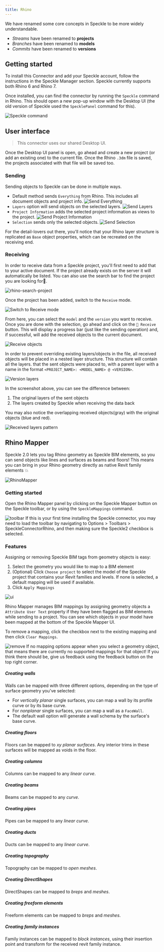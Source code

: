 ```yaml
---
title: Rhino
---
```



<LegacyWarning connector="Rhino" />

<Note>
We have renamed some core concepts in Speckle to be more widely understandable.

- <i>Streams</i> have been renamed to <b>projects</b>
- <i>Branches</i> have been renamed to <b>models</b>
- <i>Commits</i> have been renamed to <b>versions</b>
</Note>

## Getting started

To install this Connector and add your Speckle account, follow the instructions in the Speckle Manager section.
Speckle currently supports both Rhino 6 and Rhino 7.

Once installed, you can find the connector by running the `Speckle` command in Rhino. This should open a new pop-up window with the Desktop UI (the old version of Speckle used the `SpecklePanel` command for this).

<Frame>
  <img src="/images/legacy/rhino/rhino-speckle-command.png" alt="Speckle command" />
</Frame>

## User interface

> This connector uses our shared Desktop UI.

Once the Desktop UI panel is open, go ahead and create a new project (or add an existing one) to the current file. Once the Rhino `.3dm` file is saved, the projects associated with that file will be saved too.

### Sending

Sending objects to Speckle can be done in multiple ways.

- Default method sends `Everything` from Rhino. This includes all document objects and project info.
  <Frame>
    <img src="https://user-images.githubusercontent.com/51519350/187154289-8bbb5ff6-8e86-4adc-bd16-110025e2b78a.gif" alt="Send Everything" />
  </Frame>
- `Layers` option will send objects on the selected layers.
  <Frame>
    <img src="https://user-images.githubusercontent.com/51519350/187154488-db2a5a2c-ee20-46cc-b115-5bd5c4732622.gif" alt="Send Layers" />
  </Frame>
- `Project Information` adds the selected project information as views to the project.
  <Frame>
    <img src="https://user-images.githubusercontent.com/51519350/187154964-a3d05c4d-2f94-4133-8aac-691d62cf8674.gif" alt="Send Project Information" />
  </Frame>
- `Selection` sends only the selected objects.
  <Frame>
    <img src="https://user-images.githubusercontent.com/51519350/187155192-2c85a908-ffba-4e14-8d46-ec4653a92c00.gif" alt="Send Selection" />
  </Frame>

For the detail-lovers out there, you'll notice that your Rhino layer structure is replicated as `Base` object properties, which can be recreated on the receiving end.

### Receiving

In order to receive data from a Speckle project, you'll first need to add that to your active document. If the project already exists on the server it will automatically be listed. You can also use the search bar to find the project you are looking for👀.

<Frame>
  <img src="https://user-images.githubusercontent.com/51519350/187166411-6759734d-6335-4134-92ad-06010d1af36f.png" alt="rhino-search-project" />
</Frame>

Once the project has been added, switch to the `Receive` mode.

<Frame>
  <img src="https://user-images.githubusercontent.com/51519350/187166530-974e37fb-dcc4-48a0-a739-6a134cc94e4f.gif" alt="Switch to Receive mode" />
</Frame>

From here, you can select the `model` and the `version` you want to receive. Once you are done with the selection, go ahead and click on the `🔵 Receive` button. This will display a progress bar (just like the sending operation) and, if successful, will add the received objects to the current document.

<Frame>
  <img src="https://user-images.githubusercontent.com/51519350/187166647-a18dd449-faff-4806-a4c4-e59b8a6c57a7.gif" alt="Receive objects" />
</Frame>

In order to prevent overriding existing layers/objects in the file, all received objects will be placed in a nested layer structure. This structure will contain all the layers. that the sent objects were placed to, with a parent layer with a name in the format `<PROJECT_NAME>: <MODEL_NAME> @ <VERSION>`.

<Frame>
  <img src="/images/legacy/rhino/rhino-stream-receive-nested-layers.png" alt="Version layers" />
</Frame>

In the screenshot above, you can see the difference between:

1. The original layers of the sent objects
2. The layers created by Speckle when receiving the data back

You may also notice the overlapping received objects(gray) with the original objects (blue and red).

<Frame>
  <img src="/images/legacy/rhino/rhino-stream-receive-layers.png" alt="Received layers pattern" />
</Frame>


## Rhino Mapper

Speckle 2.0 lets you tag Rhino geometry as Speckle BIM elements, so you can send objects like lines and surfaces as beams and floors! This means you can bring in your Rhino geometry directly as native Revit family elements 💥

<Frame>
  <img src="https://user-images.githubusercontent.com/51519350/187174018-fe346d28-3ab2-49ec-b9e6-c3c3d193cfa9.gif" alt="RhinoMapper" />
</Frame>

### Getting started

Open the Rhino Mapper panel by clicking on the Speckle Mapper button on the Speckle toolbar, or by using the `SpeckleMappings` command.

<Frame>
  <img src="/images/legacy/rhino/BIM/toolbar.png" alt="toolbar" />
</Frame>

<Tip>
  If this is your first time installing the Speckle connector, you may need to load the toolbar by navigating to Options > Toolbars > SpeckleConnectorRhino, and then making sure the Speckle2 checkbox is selected.
</Tip>

### Features

Assigning or removing Speckle BIM tags from geometry objects is easy:

1. Select the geometry you would like to map to a BIM element
2. (Optional) Click `Choose project` to select the model of the Speckle project that contains your Revit families and levels. If none is selected, a default mapping will be used if available.
3. Click `Apply Mappings`

<Frame>
  <img src="/images/legacy/rhino/BIM/ui.png" alt="ui" />
</Frame>

Rhino Mapper manages BIM mappings by assigning geometry objects a `Attribute User Text` property if they have been flagged as BIM elements while sending to a project. You can see which objects in your model have been mapped at the bottom of the Speckle Mapper UI.

To remove a mapping, click the checkbox next to the existing mapping and then click `Clear Mappings`.

<Frame>
  <img src="/images/legacy/rhino/BIM/remove-mapping.png" alt="remove" />
</Frame>

<Note>
  If no mapping options appear when you select a geometry object, that means there are currently no supported mappings for that object! If you think there should be, give us feedback using the feedback button on the top right corner.
</Note>

##### **Creating walls**

Walls can be mapped with three different options, depending on the type of surface geometry you've selected:

- For _vertically planar_ single surfaces, you can map a wall by its profile curve or by its base curve.
- For _nonplanar_ single surfaces, you can map a wall as a `FaceWall`.
- The default wall option will generate a wall schema by the surface's base curve.

##### **Creating floors**

Floors can be mapped to _xy planar surfaces_. Any interior trims in these surfaces will be mapped as voids in the floor.

##### **Creating columns**

Columns can be mapped to any _linear curve_.

##### **Creating beams**

Beams can be mapped to any _curve_.

##### **Creating pipes**

Pipes can be mapped to any _linear curve_.

##### **Creating ducts**

Ducts can be mapped to any _linear curve_.

##### **Creating topography**

Topography can be mapped to _open meshes_.

##### **Creating DirectShapes**

DirectShapes can be mapped to _breps_ and _meshes_.

##### **Creating freeform elements**

Freeform elements can be mapped to _breps_ and _meshes_.

##### **Creating family instances**

Family instances can be mapped to _block instances_, using their insertion point and transform for the received revit family instance.